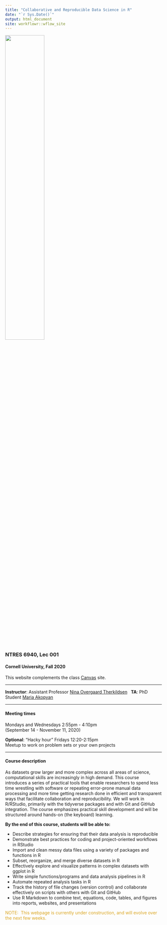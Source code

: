 ```yaml
---
title: "Collaborative and Reproducible Data Science in R"
date: "`r Sys.Date()`"
output: html_document
site: workflowr::wflow_site
---
```


![](logo.png){width=50%}  

### NTRES 6940, Lec 001 

#### Cornell University, Fall 2020


This website complements the class [Canvas](https://canvas.cornell.edu/courses/21578) site.  

***

**Instructor**: Assistant Professor [Nina Overgaard Therkildsen](https://www.therkildsenlab.com)
&nbsp;
**TA**: PhD Student [Maria Akopyan](https://www.makopyan.com)

***
#### Meeting times

Mondays and Wednesdays 2:55pm - 4:10pm  
(September 14 - November 11, 2020)

**Optional**: "Hacky hour" Fridays 12:20-2:15pm  
Meetup to work on problem sets or your own projects  



***

#### Course description    
As datasets grow larger and more complex across all areas of science, computational skills are increasingly in high demand. This course introduces a series of practical tools that enable researchers to spend less time wrestling with software or repeating error-prone manual data processing and more time getting research done in efficient and transparent ways that facilitate collaboration and reproducibility. We will work in R/RStudio, primarily with the tidyverse packages and with Git and GitHub integration. The course emphasizes practical skill development and will be structured around hands-on (the keyboard) learning.  

**By the end of this course, students will be able to:**  

* Describe strategies for ensuring that their data analysis is reproducible  
* Demonstrate best practices for coding and project-oriented workflows in RStudio  
* Import and clean messy data files using a variety of packages and functions in R  
* Subset, reorganize, and merge diverse datasets in R  
* Effectively explore and visualize patterns in complex datasets with ggplot in R  
* Write simple functions/programs and data analysis pipelines in R  
* Automate repeated analysis tasks in R  
* Track the history of file changes (version control) and collaborate effectively on scripts with others with Git and GitHub  
* Use R Markdown to combine text, equations, code, tables, and figures into reports, websites, and presentations  

<span style="color: goldenrod;">NOTE:&nbsp; This webpage is currently under construction, and will evolve over the next few weeks.&nbsp; <br>
